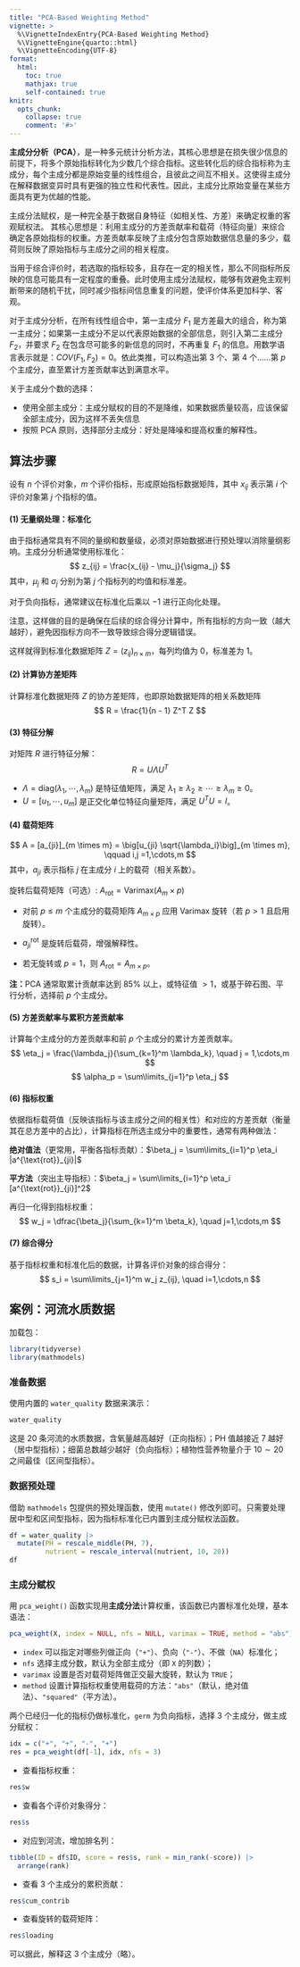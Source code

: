 ```yaml
---
title: "PCA-Based Weighting Method"
vignette: >
  %\VignetteIndexEntry{PCA-Based Weighting Method}
  %\VignetteEngine{quarto::html}
  %\VignetteEncoding{UTF-8}
format:
  html:
    toc: true
    mathjax: true
    self-contained: true
knitr:
  opts_chunk:
    collapse: true
    comment: '#>'
---
```


**主成分分析（PCA）**，是一种多元统计分析方法，其核心思想是在损失很少信息的前提下，将多个原始指标转化为少数几个综合指标。这些转化后的综合指标称为主成分，每个主成分都是原始变量的线性组合，且彼此之间互不相关。这使得主成分在解释数据变异时具有更强的独立性和代表性。因此，主成分比原始变量在某些方面具有更为优越的性能。

主成分法赋权，是一种完全基于数据自身特征（如相关性、方差）来确定权重的客观赋权法。 其核心思想是：利用主成分的方差贡献率和载荷（特征向量）来综合确定各原始指标的权重。方差贡献率反映了主成分包含原始数据信息量的多少，载荷则反映了原始指标与主成分之间的相关程度。

当用于综合评价时，若选取的指标较多，且存在一定的相关性，那么不同指标所反映的信息可能具有一定程度的重叠。此时使用主成分法赋权，能够有效避免主观判断带来的随机干扰，同时减少指标间信息重复的问题，使评价体系更加科学、客观。

对于主成分分析，在所有线性组合中，第一主成分 $F_1$ 是方差最大的组合，称为第一主成分；如果第一主成分不足以代表原始数据的全部信息，则引入第二主成分 $F_2$，并要求 $F_2$ 在包含尽可能多的新信息的同时，不再重复 $F_1$ 的信息。用数学语言表示就是：$COV(F_1, F_2) = 0$。依此类推，可以构造出第 $3$ 个、第 $4$ 个......第 $p$ 个主成分，直至累计方差贡献率达到满意水平。

关于主成分个数的选择：

- 使用全部主成分：主成分赋权的目的不是降维，如果数据质量较高，应该保留全部主成分，因为这样不丢失信息
- 按照 PCA 原则，选择部分主成分：好处是降噪和提高权重的解释性。

## 算法步骤

设有 $n$ 个评价对象，$m$ 个评价指标，形成原始指标数据矩阵，其中 $x_{ij}$ 表示第 $i$ 个评价对象第 $j$ 个指标的值。

#### (1) 无量纲处理：标准化

由于指标通常具有不同的量纲和数量级，必须对原始数据进行预处理以消除量纲影响。主成分分析通常使用标准化：
$$
z_{ij} = \frac{x_{ij} - \mu_j}{\sigma_j}
$$
其中，$\mu_j$ 和 $\sigma_j$ 分别为第 $j$ 个指标列的均值和标准差。

对于负向指标，通常建议在标准化后乘以 $-1$ 进行正向化处理。

注意，这样做的目的是确保在后续的综合得分计算中，所有指标的方向一致（越大越好），避免因指标方向不一致导致综合得分逻辑错误。

这样就得到标准化数据矩阵 $Z = (z_{ij})_{n \times m}$，每列均值为 $0$，标准差为 $1$。

#### (2) 计算协方差矩阵

计算标准化数据矩阵 $Z$ 的协方差矩阵，也即原始数据矩阵的相关系数矩阵
$$
R = \frac{1}{n - 1} Z^T Z
$$

#### (3) 特征分解

对矩阵 $R$ 进行特征分解：
$$
R=U\Lambda U^T
$$

- $\Lambda = \mathrm{diag}(\lambda_1,\cdots,\lambda_m)$ 是特征值矩阵，满足 $\lambda_1 \geq \lambda_2 \geq \cdots \geq \lambda_m \geq 0$。
- $U=[u_1,\cdots,u_m]$ 是正交化单位特征向量矩阵，满足 $U^T U = I$。

#### (4) 载荷矩阵

$$
A = [a_{ji}]_{m \times m} = \big[u_{ji} \sqrt{\lambda_i}\big]_{m \times m}, \qquad i,j =1,\cdots,m
$$
其中，$a_{ji}$ 表示指标 $j$ 在主成分 $i$ 上的载荷（相关系数）。

旋转后载荷矩阵（可选）: $A_\mathrm{rot} = \mathrm{Varimax}(A_m\times p)$

- 对前 $p\leq m$ 个主成分的载荷矩阵 $A_{m\times p}$ 应用 Varimax 旋转（若 $p>1$ 且启用旋转）。

- $a_{ji}^\mathrm{rot}$ 是旋转后载荷，增强解释性。

- 若无旋转或 $p=1$，则 $A_\mathrm{rot}=A_{m\times p}$。

**注：**PCA 通常取累计贡献率达到 $85\%$ 以上，或特征值 $>1$，或基于碎石图、平行分析，选择前 $p$ 个主成分。

#### (5) 方差贡献率与累积方差贡献率

计算每个主成分的方差贡献率和前 $p$ 个主成分的累计方差贡献率。
$$
\eta_j = \frac{\lambda_j}{\sum_{k=1}^m \lambda_k}, \quad j = 1,\cdots,m
$$
$$
\alpha_p = \sum\limits_{j=1}^p \eta_j
$$

#### (6) 指标权重

依据指标载荷值（反映该指标与该主成分之间的相关性）和对应的方差贡献（衡量其在总方差中的占比），计算指标在所选主成分中的重要性，通常有两种做法：

**绝对值法**（更常用，平衡各指标贡献）：$\beta_j = \sum\limits_{i=1}^p \eta_i |a^{\text{rot}}_{ji}|$

**平方法**（突出主导指标）：$\beta_j = \sum\limits_{i=1}^p \eta_i [a^{\text{rot}}_{ji}]^2$

再归一化得到指标权重：
$$
w_j = \dfrac{\beta_j}{\sum_{k=1}^m \beta_k}, \quad j=1,\cdots,m
$$

#### (7) 综合得分

基于指标权重和标准化后的数据，计算各评价对象的综合得分：
$$
s_i = \sum\limits_{j=1}^m w_j z_{ij}, \quad i=1,\cdots,n
$$

## 案例：河流水质数据

加载包：

```r
library(tidyverse)
library(mathmodels)
```

### 准备数据

使用内置的 `water_quality` 数据来演示：

```r
water_quality
```

这是 $20$ 条河流的水质数据，含氧量越高越好（正向指标）；PH 值越接近 $7$ 越好（居中型指标）；细菌总数越少越好（负向指标）；植物性营养物量介于 $10 \sim 20$ 之间最佳（区间型指标）。

### 数据预处理

借助 `mathmodels` 包提供的预处理函数，使用 `mutate()` 修改列即可。只需要处理居中型和区间型指标，因为指标标准化已内置到主成分赋权法函数。

```r
df = water_quality |>
  mutate(PH = rescale_middle(PH, 7), 
         nutrient = rescale_interval(nutrient, 10, 20))
df
```

### 主成分赋权

用 `pca_weight()` 函数实现用**主成分法**计算权重，该函数已内置标准化处理，基本语法：

```r
pca_weight(X, index = NULL, nfs = NULL, varimax = TRUE, method = "abs")
```

- `index` 可以指定对哪些列做正向（`"+"`）、负向（`"-"`）、不做（`NA`）标准化；
- `nfs` 选择主成分数，默认为全部主成分（即 `X` 的列数）；
- `varimax` 设置是否对载荷矩阵做正交最大旋转，默认为 `TRUE`； 
- `method` 设置计算指标权重使用载荷的方法：`"abs"`（默认，绝对值法）、`"squared"`（平方法）。

两个已经归一化的指标仍做标准化，`germ` 为负向指标，选择 $3$ 个主成分，做主成分赋权：

```r
idx = c("+", "+", "-", "+")
res = pca_weight(df[-1], idx, nfs = 3)
```

- 查看指标权重：

```r
res$w
```

- 查看各个评价对象得分：

```r
res$s
```

- 对应到河流，增加排名列：

```r
tibble(ID = df$ID, score = res$s, rank = min_rank(-score)) |> 
  arrange(rank)
```

- 查看 $3$ 个主成分的累积贡献：

```r
res$cum_contrib
```


- 查看旋转的载荷矩阵：

```r
res$loading
```

可以据此，解释这 $3$ 个主成分（略）。
